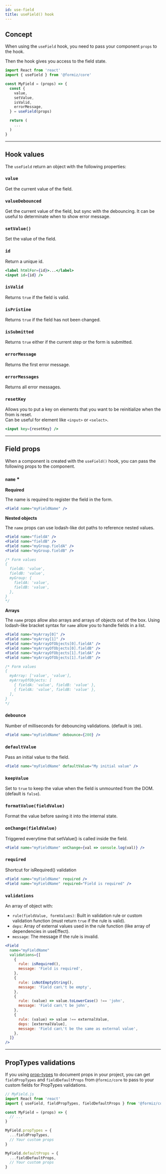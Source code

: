 ```yaml
---
id: use-field
title: useField() hook
---
```



## Concept

When using the `useField` hook, you need to pass your component `props` to the hook.

Then the hook gives you access to the field state.

```jsx
import React from 'react'
import { useField } from '@formiz/core'

const MyField = (props) => {
  const {
    value,
    setValue,
    isValid,
    errorMessage,
  } = useField(props)

  return (
    ...
  )
}
```

---

## Hook values

The `useField` return an object with the following properties:

### `value`

Get the current value of the field.

### `valueDebounced`

Get the current value of the field, but sync with the debouncing.
It can be useful to determinate when to show error message.

### `setValue()`

Set the value of the field.

### `id`

Return a unique id.

```jsx
<label htmlFor={id}>...</label>
<input id={id} />
```

### `isValid`

Returns `true` if the field is valid.

### `isPristine`

Returns `true` if the field has not been changed.

### `isSubmitted`

Returns `true` either if the current step or the form is submitted.

### `errorMessage`

Returns the first error message.

### `errorMessages`

Returns all error messages.

### `resetKey`

Allows you to put a key on elements that you want to be reinitialize when the from is reset.<br />
Can be useful for element like `<input>` or `<select>`.

```jsx
<input key={resetKey} />
```

---

## Field props

When a component is created with the `useField()` hook,
you can pass the following props to the component.

### `name` *
**Required**

The name is required to register the field in the form.

```jsx
<Field name="myFieldName" />
```

**Nested objects**

The `name` props can use lodash-like dot paths to reference nested values.

```jsx
<Field name="fieldA" />
<Field name="fieldB" />
<Field name="myGroup.fieldA" />
<Field name="myGroup.fieldB" />

/* Form values
{
  fieldA: 'value',
  fieldB: 'value',
  myGroup: {
    fieldA: 'value',
    fieldB: 'value',
  },
}
*/
```

**Arrays**

The `name` props allow also arrays and arrays of objects out of the box.
Using lodash-like bracket syntax for `name` allow you to handle fields in a list.

```jsx
<Field name="myArray[0]" />
<Field name="myArray[1]" />
<Field name="myArrayOfObjects[0].fieldA" />
<Field name="myArrayOfObjects[0].fieldB" />
<Field name="myArrayOfObjects[1].fieldA" />
<Field name="myArrayOfObjects[1].fieldB" />

/* Form values
{
  myArray: ['value', 'value'],
  myArrayOfObjects: [
    { fieldA: 'value', fieldB: 'value' },
    { fieldA: 'value', fieldB: 'value' },
  ],
}
*/
```

### `debounce`

Number of milliseconds for debouncing validations. (default is `100`).

```jsx
<Field name="myFieldName" debounce={200} />
```

### `defaultValue`

Pass an initial value to the field.

```jsx
<Field name="myFieldName" defaultValue="My initial value" />
```

### `keepValue`

Set to `true` to keep the value when the field is unmounted from the DOM. (default is `false`).


### `formatValue(fieldValue)`

Format the value before saving it into the internal state.

### `onChange(fieldValue)`

Triggered everytime that setValue() is called inside the field.

```jsx
<Field name="myFieldName" onChange={val => console.log(val)} />
```

### `required`

Shortcut for isRequired() validation

```jsx
<Field name="myFieldName" required />
<Field name="myFieldName" required="Field is required" />
```

### `validations`

An array of object with:
- `rule(fieldValue, formValues)`: Built in validation rule or custom validation function (must return `true` if the rule is valid).
- `deps`: Array of external values used in the rule function (like array of dependencies in useEffect).
- `message`: The message if the rule is invalid.

```jsx
<Field
  name="myFieldName"
  validations={[
    {
      rule: isRequired(),
      message: 'Field is required',
    },
    {
      rule: isNotEmptyString(),
      message: 'Field can\'t be empty',
    },
    {
      rule: (value) => value.toLowerCase() !== 'john',
      message: 'Field can\'t be john',
    },
    {
      rule: (value) => value !== externalValue,
      deps: [externalValue],
      message: 'Field can\'t be the same as external value',
    },
  ]}
/>
```

---

## PropTypes validations

If you using [prop-types](https://www.npmjs.com/package/prop-types) to document props in your project,
you can get `fieldPropTypes` and `fieldDefaultProps` from `@formiz/core` to pass to your custom fields for PropTypes validations.

```jsx
// MyField.js
import React from 'react'
import { useField, fieldPropTypes, fieldDefaultProps } from '@formiz/core'

const MyField = (props) => {
  // ...
}

MyField.propTypes = {
  ...fieldPropTypes,
  // Your custom props
}

MyField.defaultProps = {
  ...fieldDefaultProps,
  // Your custom props
}
```
